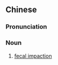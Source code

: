 ==Chinese==
{{zh-forms}}

===Pronunciation===
{{zh-pron
|m=sùbiàn
|cat=n
}}

===Noun===
{{zh-noun}}

# {{lb|zh|medical|pathology}} [[fecal impaction]]